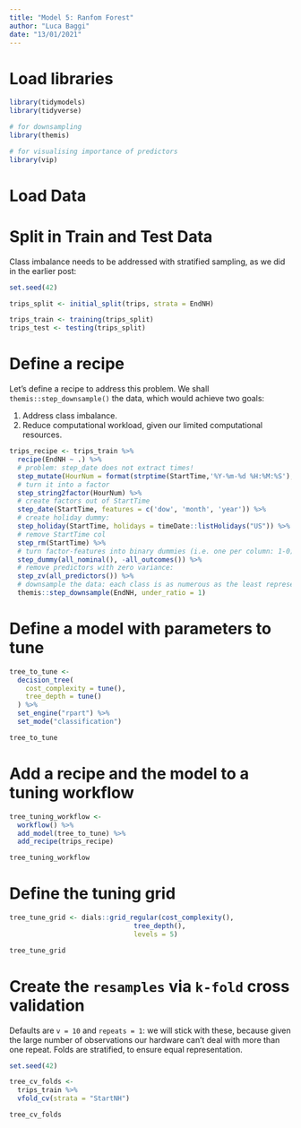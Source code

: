 ```yaml
---
title: "Model 5: Ranfom Forest"
author: "Luca Baggi"
date: "13/01/2021"
---
```


# Load libraries

```r
library(tidymodels)
library(tidyverse)

# for downsampling
library(themis)

# for visualising importance of predictors
library(vip)
```

# Load Data

# Split in Train and Test Data

Class imbalance needs to be addressed with stratified sampling, as we did in the earlier post:

```r
set.seed(42)

trips_split <- initial_split(trips, strata = EndNH)

trips_train <- training(trips_split)
trips_test <- testing(trips_split)
```

# Define a recipe

Let's define a recipe to address this problem. We shall `themis::step_downsample()` the data, which would achieve two goals:

1. Address class imbalance.
2. Reduce computational workload, given our limited computational resources.

```r
trips_recipe <- trips_train %>%
  recipe(EndNH ~ .) %>%
  # problem: step_date does not extract times!
  step_mutate(HourNum = format(strptime(StartTime,'%Y-%m-%d %H:%M:%S'),'%H')) %>%
  # turn it into a factor
  step_string2factor(HourNum) %>%
  # create factors out of StartTime
  step_date(StartTime, features = c('dow', 'month', 'year')) %>%
  # create holiday dummy:
  step_holiday(StartTime, holidays = timeDate::listHolidays("US")) %>%
  # remove StartTime col
  step_rm(StartTime) %>%
  # turn factor-features into binary dummies (i.e. one per column: 1-0):
  step_dummy(all_nominal(), -all_outcomes()) %>%
  # remove predictors with zero variance:
  step_zv(all_predictors()) %>%
  # downsample the data: each class is as numerous as the least represented
  themis::step_downsample(EndNH, under_ratio = 1)
```

# Define a model with parameters to tune

```r
tree_to_tune <- 
  decision_tree(
    cost_complexity = tune(),
    tree_depth = tune()
  ) %>% 
  set_engine("rpart") %>% 
  set_mode("classification")

tree_to_tune
```

# Add a recipe and the model to a tuning workflow

```r
tree_tuning_workflow <-
  workflow() %>%
  add_model(tree_to_tune) %>%
  add_recipe(trips_recipe)

tree_tuning_workflow
```


# Define the tuning grid

```r
tree_tune_grid <- dials::grid_regular(cost_complexity(),
                               tree_depth(),
                               levels = 5)

tree_tune_grid
```

# Create the `resamples` via `k-fold` cross validation

Defaults are `v = 10` and `repeats = 1`: we will stick with these, because given the large number of observations our hardware can't deal with more than one repeat. Folds are stratified, to ensure equal representation.

```r
set.seed(42)

tree_cv_folds <-
  trips_train %>%
  vfold_cv(strata = "StartNH")

tree_cv_folds
```